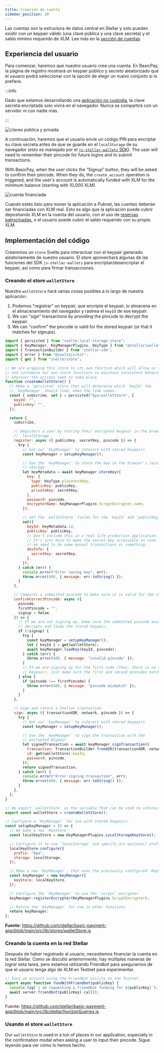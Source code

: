 ```yaml
---
title: Creación de cuenta
sidebar_position: 20
---
```


Las cuentas son la estructura de datos central en Stellar y solo pueden existir con un keypair válido (una clave pública y una clave secreta) y el saldo mínimo requerido de XLM. Lee más en la [sección de cuentas].

## Experiencia del usuario

Para comenzar, haremos que nuestro usuario cree una cuenta. En BasicPay, la página de registro mostrará un keypair público y secreto aleatorizado que el usuario podrá seleccionar con la opción de elegir un nuevo conjunto si lo prefiere.

:::info

Dado que estamos desarrollando una [aplicación no custodia], la clave secreta encriptada solo vivirá en el navegador. Nunca se compartirá con un servidor ni con nadie más.

:::

![claves pública y privada](/assets/basic-pay/public-and-private-keys.png)

A continuación, haremos que el usuario envíe un código PIN para encriptar su clave secreta antes de que se guarde en el `localStorage` de su navegador (esto es manejado por el [`js-stellar-wallets` SDK]). The user will need to remember their pincode for future logins and to submit transactions.

With BasicPay, when the user clicks the “Signup” button, they will be asked to confirm their pincode. When they do, the `create_account` operation is triggered, and the user's account is automatically funded with XLM for the minimum balance (starting with 10,000 XLM).

![cuenta financiada](/assets/basic-pay/funded-account.png)

Cuando estés listo para mover la aplicación a Pubnet, las cuentas deberán ser financiadas con XLM real. Esto es algo que la aplicación puede cubrir depositando XLM en la cuenta del usuario, con el uso de [reservas patrocinadas], o el usuario puede cubrir el saldo requerido con su propio XLM.

## Implementación del código

Crearemos un `store` Svelte para interactuar con el keypair generado aleatoriamente de nuestro usuario. El store aprovechará algunas de las funciones del SDK `js-stellar-wallets` para encriptar/desencriptar el keypair, así como para firmar transacciones.

### Creando el store `walletStore`

Nuestro `walletStore` hará varias cosas posibles a lo largo de nuestra aplicación.

1. Podemos "registrar" un keypair, que encripta el keypair, lo almacena en el almacenamiento del navegador y rastrea el `keyId` de ese keypair.
2. We can "sign" transactions by providing the pincode to decrypt the keypair.
3. We can "confirm" the pincode is valid for the stored keypair (or that it matches for signups).

```js title="/src/lib/stores/walletStore.js"
import { persisted } from "svelte-local-storage-store";
import { KeyManager, KeyManagerPlugins, KeyType } from "@stellar/wallet-sdk";
import { TransactionBuilder } from "stellar-sdk";
import { error } from "@sveltejs/kit";
import { get } from "svelte/store";

// We are wrapping this store in its own function which will allow us to write
// and customize our own store functions to maintain consistent behavior
// wherever the actions need to take place.
function createWalletStore() {
  // Make a `persisted` store that will determine which `keyId` the
  // `keyManager` should load, when the time comes.
  const { subscribe, set } = persisted("bpa:walletStore", {
    keyId: "",
    publicKey: "",
  });

  return {
    subscribe,

    // Registers a user by storing their encrypted keypair in the browser's
    // `localStorage`.
    register: async ({ publicKey, secretKey, pincode }) => {
      try {
        // Get our `KeyManager` to interact with stored keypairs
        const keyManager = setupKeyManager();

        // Use the `keyManager` to store the key in the browser's local
        // storage
        let keyMetadata = await keyManager.storeKey({
          key: {
            type: KeyType.plaintextKey,
            publicKey: publicKey,
            privateKey: secretKey,
          },
          password: pincode,
          encrypterName: KeyManagerPlugins.ScryptEncrypter.name,
        });

        // Set the `walletStore` fields for the `keyId` and `publicKey`
        set({
          keyId: keyMetadata.id,
          publicKey: publicKey,
          // Don't include this in a real-life production application.
          // It's just here to make the secret key accessible in case
          // we need to do some manual transactions or something.
          devInfo: {
            secretKey: secretKey,
          },
        });
      } catch (err) {
        console.error("Error saving key", err);
        throw error(400, { message: err.toString() });
      }
    },

    // Compares a submitted pincode to make sure it is valid for the stored, encrypted keypair.
    confirmCorrectPincode: async ({
      pincode,
      firstPincode = "",
      signup = false,
    }) => {
      // If we are not signing up, make sure the submitted pincode successfully
      // decrypts and loads the stored keypair.
      if (!signup) {
        try {
          const keyManager = setupKeyManager();
          let { keyId } = get(walletStore);
          await keyManager.loadKey(keyId, pincode);
        } catch (err) {
          throw error(400, { message: "invalid pincode" });
        }
        // If we are signing up for the first time (thus, there is no stored
        // keypair), just make sure the first and second pincodes match.
      } else {
        if (pincode !== firstPincode) {
          throw error(400, { message: "pincode mismatch" });
        }
      }
    },

    // Sign and return a Stellar transaction
    sign: async ({ transactionXDR, network, pincode }) => {
      try {
        // Get our `keyManager` to interact with stored keypairs
        const keyManager = setupKeyManager();

        // Use the `keyManager` to sign the transaction with the
        // encrypted keypair
        let signedTransaction = await keyManager.signTransaction({
          transaction: TransactionBuilder.fromXDR(transactionXDR, network),
          id: get(walletStore).keyId,
          password: pincode,
        });
        return signedTransaction;
      } catch (err) {
        console.error("Error signing transaction", err);
        throw error(400, { message: err.toString() });
      }
    },
  };
}

// We export `walletStore` as the variable that can be used to interact with the wallet store.
export const walletStore = createWalletStore();

// Configure a `KeyManager` for use with stored keypairs.
const setupKeyManager = () => {
  // We make a new `KeyStore`
  const localKeyStore = new KeyManagerPlugins.LocalStorageKeyStore();

  // Configure it to use `localStorage` and specify a(n optional) prefix
  localKeyStore.configure({
    prefix: "bpa",
    storage: localStorage,
  });

  // Make a new `KeyManager`, that uses the previously configured `KeyStore`
  const keyManager = new KeyManager({
    keyStore: localKeyStore,
  });

  // Configure the `KeyManager` to use the `scrypt` encrypter
  keyManager.registerEncrypter(KeyManagerPlugins.ScryptEncrypter);

  // Return the `KeyManager` for use in other functions
  return keyManager;
};
```

**Fuente:** https://github.com/stellar/basic-payment-app/blob/main/src/lib/stores/walletStore.js

### Creando la cuenta en la red Stellar

Después de haber registrado al usuario, necesitamos financiar la cuenta en la red Stellar. Como se discutió anteriormente, hay múltiples maneras de lograr esta tarea, pero estamos utilizando Friendbot para asegurarnos de que el usuario tenga algo de XLM en Testnet para experimentar.

```js title="/src/lib/stellar/horizonQueries.js"
// Fund an account using the Friendbot utility on the Testnet.
export async function fundWithFriendbot(publicKey) {
  console.log(`i am requesting a friendbot funding for ${publicKey}`);
  await server.friendbot(publicKey).call();
}
```

Fuente: https://github.com/stellar/basic-payment-app/blob/main/src/lib/stellar/horizonQueries.js

### Usando el store `walletStore`

Our `walletStore` is used in a ton of places in our application, especially in the confirmation modal when asking a user to input their pincode. Sigue leyendo para ver cómo lo hemos hecho.

[sección de cuentas]: ../../../learn/fundamentals/stellar-data-structures/accounts.mdx
[aplicación no custodia]: ../application-design-considerations.mdx#non-custodial-service
[`js-stellar-wallets` sdk]: https://github.com/stellar/js-stellar-wallets
[reservas patrocinadas]: ../../guides/transactions/sponsored-reserves.mdx
[lista de contactos]: ./contacts-list

